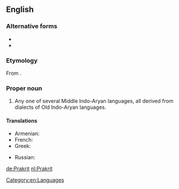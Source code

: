 ==English==
{{wikipedia}}

===Alternative forms===
* {{l|en|Pracrit}}
* {{l|en|Prākrit}}

===Etymology===
From {{etyl|sa|en}} {{term|sc=Deva|प्राकृत||unrefined, natural|lang=sa}}.

===Proper noun===
{{en-proper noun|Prakrits}}

# Any one of several Middle Indo-Aryan languages, all derived from dialects of Old Indo-Aryan languages.

====Translations====
{{trans-top|any of Middle Indo-Aryan languages, derived from dialects of Old Indo-Aryan languages}}
* Armenian: {{t|hy|պրակրիտ|sc=Armn}}
* French: {{t+|fr|prakrit}}
* Greek: {{t|el|πρακριτική γλώσσα|f}}
{{trans-mid}}
* Russian: {{t+|ru|пракрит}}
{{trans-bottom}}

[[Category:en:Languages]]

[[de:Prakrit]]
[[nl:Prakrit]]